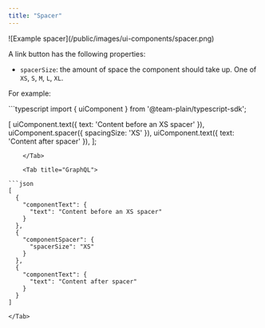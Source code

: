```yaml
---
title: "Spacer"
---
```


<Frame>![Example spacer](/public/images/ui-components/spacer.png)</Frame>

A link button has the following properties:

- `spacerSize`: the amount of space the component should take up. One of `XS`, `S`, `M`, `L`, `XL`.

For example:

<Tabs>
    <Tab title="Typescript SDK">
```typescript
import { uiComponent } from '@team-plain/typescript-sdk';
 
[
  uiComponent.text({ text: 'Content before an XS spacer' }),
  uiComponent.spacer({ spacingSize: 'XS' }),
  uiComponent.text({ text: 'Content after spacer' }),
];
```
    </Tab>

    <Tab title="GraphQL">

```json
[
  {
    "componentText": {
      "text": "Content before an XS spacer"
    }
  },
  {
    "componentSpacer": {
      "spacerSize": "XS"
    }
  },
  {
    "componentText": {
      "text": "Content after spacer"
    }
  }
]
```

    </Tab>

</Tabs>
